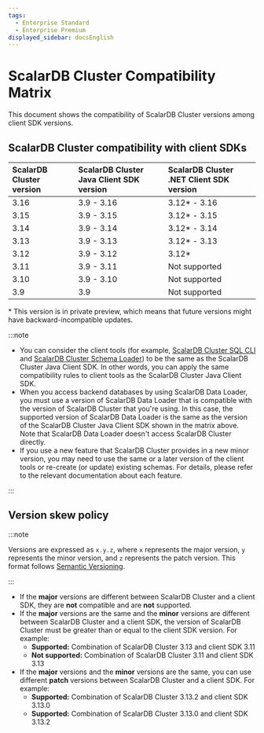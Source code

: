 ```yaml
---
tags:
  - Enterprise Standard
  - Enterprise Premium
displayed_sidebar: docsEnglish
---
```


# ScalarDB Cluster Compatibility Matrix

This document shows the compatibility of ScalarDB Cluster versions among client SDK versions.

## ScalarDB Cluster compatibility with client SDKs

| ScalarDB Cluster version | ScalarDB Cluster Java Client SDK version | ScalarDB Cluster .NET Client SDK version |
|:-------------------------|:-----------------------------------------|:-----------------------------------------|
| 3.16                     | 3.9 - 3.16                               | 3.12* - 3.16                             |
| 3.15                     | 3.9 - 3.15                               | 3.12* - 3.15                             |
| 3.14                     | 3.9 - 3.14                               | 3.12* - 3.14                             |
| 3.13                     | 3.9 - 3.13                               | 3.12* - 3.13                             |
| 3.12                     | 3.9 - 3.12                               | 3.12*                                    |
| 3.11                     | 3.9 - 3.11                               | Not supported                            |
| 3.10                     | 3.9 - 3.10                               | Not supported                            |
| 3.9                      | 3.9                                      | Not supported                            |

\* This version is in private preview, which means that future versions might have backward-incompatible updates.

:::note

- You can consider the client tools (for example, [ScalarDB Cluster SQL CLI](developer-guide-for-scalardb-cluster-with-java-api.mdx#sql-cli) and [ScalarDB Cluster Schema Loader](developer-guide-for-scalardb-cluster-with-java-api.mdx#schema-loader-for-cluster)) to be the same as the ScalarDB Cluster Java Client SDK. In other words, you can apply the same compatibility rules to client tools as the ScalarDB Cluster Java Client SDK.
- When you access backend databases by using ScalarDB Data Loader, you must use a version of ScalarDB Data Loader that is compatible with the version of ScalarDB Cluster that you're using. In this case, the supported version of ScalarDB Data Loader is the same as the version of the ScalarDB Cluster Java Client SDK shown in the matrix above. Note that ScalarDB Data Loader doesn't access ScalarDB Cluster directly.
- If you use a new feature that ScalarDB Cluster provides in a new minor version, you may need to use the same or a later version of the client tools or re-create (or update) existing schemas. For details, please refer to the relevant documentation about each feature.

:::

## Version skew policy

:::note

Versions are expressed as `x.y.z`, where `x` represents the major version, `y` represents the minor version, and `z` represents the patch version. This format follows [Semantic Versioning](https://semver.org/).

:::

- If the **major** versions are different between ScalarDB Cluster and a client SDK, they are **not** compatible and are **not** supported.
- If the **major** versions are the same and the **minor** versions are different between ScalarDB Cluster and a client SDK, the version of ScalarDB Cluster must be greater than or equal to the client SDK version. For example:
  - **Supported:** Combination of ScalarDB Cluster 3.13 and client SDK 3.11
  - **Not supported:** Combination of ScalarDB Cluster 3.11 and client SDK 3.13
- If the **major** versions and the **minor** versions are the same, you can use different **patch** versions between ScalarDB Cluster and a client SDK. For example:
  - **Supported:** Combination of ScalarDB Cluster 3.13.2 and client SDK 3.13.0
  - **Supported:** Combination of ScalarDB Cluster 3.13.0 and client SDK 3.13.2
